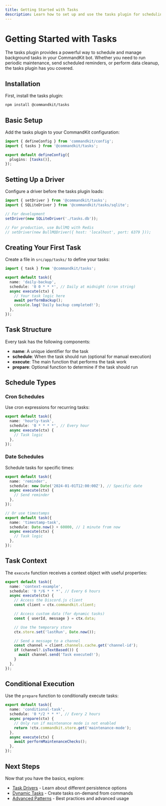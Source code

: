 ```yaml
---
title: Getting Started with Tasks
description: Learn how to set up and use the tasks plugin for scheduling background tasks in your CommandKit bot.
---
```


# Getting Started with Tasks

The tasks plugin provides a powerful way to schedule and manage background tasks in your CommandKit bot. Whether you need to run periodic maintenance, send scheduled reminders, or perform data cleanup, the tasks plugin has you covered.

## Installation

First, install the tasks plugin:

```bash
npm install @commandkit/tasks
```

## Basic Setup

Add the tasks plugin to your CommandKit configuration:

```ts
import { defineConfig } from 'commandkit/config';
import { tasks } from '@commandkit/tasks';

export default defineConfig({
  plugins: [tasks()],
});
```

## Setting Up a Driver

Configure a driver before the tasks plugin loads:

```ts
import { setDriver } from '@commandkit/tasks';
import { SQLiteDriver } from '@commandkit/tasks/sqlite';

// For development
setDriver(new SQLiteDriver('./tasks.db'));

// For production, use BullMQ with Redis
// setDriver(new BullMQDriver({ host: 'localhost', port: 6379 }));
```

## Creating Your First Task

Create a file in `src/app/tasks/` to define your tasks:

```ts
import { task } from '@commandkit/tasks';

export default task({
  name: 'daily-backup',
  schedule: '0 0 * * *', // Daily at midnight (cron string)
  async execute(ctx) {
    // Your task logic here
    await performBackup();
    console.log('Daily backup completed!');
  },
});
```

## Task Structure

Every task has the following components:

- **name**: A unique identifier for the task
- **schedule**: When the task should run (optional for manual execution)
- **execute**: The main function that performs the task work
- **prepare**: Optional function to determine if the task should run

## Schedule Types

### Cron Schedules

Use cron expressions for recurring tasks:

```ts
export default task({
  name: 'hourly-task',
  schedule: '0 * * * *', // Every hour
  async execute(ctx) {
    // Task logic
  },
});
```

### Date Schedules

Schedule tasks for specific times:

```ts
export default task({
  name: 'reminder',
  schedule: new Date('2024-01-01T12:00:00Z'), // Specific date
  async execute(ctx) {
    // Send reminder
  },
});

// Or use timestamps
export default task({
  name: 'timestamp-task',
  schedule: Date.now() + 60000, // 1 minute from now
  async execute(ctx) {
    // Task logic
  },
});
```

## Task Context

The `execute` function receives a context object with useful properties:

```ts
export default task({
  name: 'context-example',
  schedule: '0 */6 * * *', // Every 6 hours
  async execute(ctx) {
    // Access the Discord.js client
    const client = ctx.commandkit.client;

    // Access custom data (for dynamic tasks)
    const { userId, message } = ctx.data;

    // Use the temporary store
    ctx.store.set('lastRun', Date.now());

    // Send a message to a channel
    const channel = client.channels.cache.get('channel-id');
    if (channel?.isTextBased()) {
      await channel.send('Task executed!');
    }
  },
});
```

## Conditional Execution

Use the `prepare` function to conditionally execute tasks:

```ts
export default task({
  name: 'conditional-task',
  schedule: '0 */2 * * *', // Every 2 hours
  async prepare(ctx) {
    // Only run if maintenance mode is not enabled
    return !ctx.commandkit.store.get('maintenance-mode');
  },
  async execute(ctx) {
    await performMaintenanceChecks();
  },
});
```

## Next Steps

Now that you have the basics, explore:

- [Task Drivers](./02-task-drivers) - Learn about different persistence options
- [Dynamic Tasks](./03-dynamic-tasks) - Create tasks on-demand from commands
- [Advanced Patterns](./04-advanced-patterns) - Best practices and advanced usage

